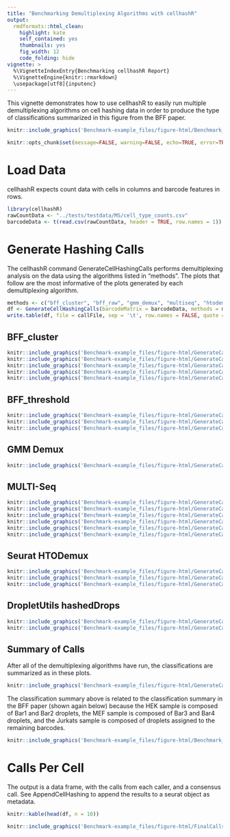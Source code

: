 ```yaml
---
title: "Benchmarking Demultiplexing Algorithms with cellhashR"
output:
  rmdformats::html_clean:
    highlight: kate
    self_contained: yes
    thumbnails: yes
    fig_width: 12
    code_folding: hide
vignette: >
  %\VignetteIndexEntry{Benchmarking cellhashR Report}
  %\VignetteEngine{knitr::rmarkdown}
  \usepackage[utf8]{inputenc}
---
```


This vignette demonstrates how to use cellhashR to easily run multiple demultiplexing algorithms on cell hashing data in order to produce the type of classifications summarized in this figure from the BFF paper.  

```r
knitr::include_graphics('Benchmark-example_files/figure-html/Benchmark_fig.png')
```

```r
knitr::opts_chunk$set(message=FALSE, warning=FALSE, echo=TRUE, error=TRUE)
```

# Load Data

cellhashR expects count data with cells in columns and barcode features in rows.

```r
library(cellhashR)
rawCountData <- "../tests/testdata/MS/cell_type_counts.csv"
barcodeData <- t(read.csv(rawCountData, header = TRUE, row.names = 1))
```

# Generate Hashing Calls

The cellhashR command GenerateCellHashingCalls performs demultiplexing analysis on the data using the algorithms listed in "methods".  The plots that follow are the most informative of the plots generated by each demultiplexing algorithm.

```r
methods <- c("bff_cluster", "bff_raw", "gmm_demux", "multiseq", "htodemux", "dropletutils")
df <- GenerateCellHashingCalls(barcodeMatrix = barcodeData, methods = methods, cellbarcodeWhitelist = cellbarcodeWhitelist, metricsFile = metricsFile)
write.table(df, file = callFile, sep = '\t', row.names = FALSE, quote = FALSE)
```

## BFF_cluster

```r
knitr::include_graphics('Benchmark-example_files/figure-html/GenerateCalls-1.png')
knitr::include_graphics('Benchmark-example_files/figure-html/GenerateCalls-2.png')
knitr::include_graphics('Benchmark-example_files/figure-html/GenerateCalls-3.png')
knitr::include_graphics('Benchmark-example_files/figure-html/GenerateCalls-4.png')
knitr::include_graphics('Benchmark-example_files/figure-html/GenerateCalls-17.png')
```

## BFF_threshold

```r
knitr::include_graphics('Benchmark-example_files/figure-html/GenerateCalls-19.png')
knitr::include_graphics('Benchmark-example_files/figure-html/GenerateCalls-20.png')
knitr::include_graphics('Benchmark-example_files/figure-html/GenerateCalls-33.png')
```

## GMM Demux

```r
knitr::include_graphics('Benchmark-example_files/figure-html/GenerateCalls-35.png')
```

## MULTI-Seq

```r
knitr::include_graphics('Benchmark-example_files/figure-html/GenerateCalls-48.png')
knitr::include_graphics('Benchmark-example_files/figure-html/GenerateCalls-49.png')
knitr::include_graphics('Benchmark-example_files/figure-html/GenerateCalls-50.png')
knitr::include_graphics('Benchmark-example_files/figure-html/GenerateCalls-51.png')
knitr::include_graphics('Benchmark-example_files/figure-html/GenerateCalls-64.png')
knitr::include_graphics('Benchmark-example_files/figure-html/GenerateCalls-65.png')
```


## Seurat HTODemux

```r
knitr::include_graphics('Benchmark-example_files/figure-html/GenerateCalls-66.png')
knitr::include_graphics('Benchmark-example_files/figure-html/GenerateCalls-79.png')
knitr::include_graphics('Benchmark-example_files/figure-html/GenerateCalls-80.png')
```

## DropletUtils hashedDrops

```r
knitr::include_graphics('Benchmark-example_files/figure-html/GenerateCalls-81.png')
knitr::include_graphics('Benchmark-example_files/figure-html/GenerateCalls-82.png')
```

## Summary of Calls

After all of the demultiplexing algorithms have run, the classifications are summarized as in these plots.

```r
knitr::include_graphics('Benchmark-example_files/figure-html/GenerateCalls-95.png')
```

The classification summary above is related to the classification summary in the BFF paper (shown again below) because the HEK sample is composed of Bar1 and Bar2 droplets, the MEF sample is composed of Bar3 and Bar4 droplets, and the Jurkats sample is composed of droplets assigned to the remaining barcodes.

```r
knitr::include_graphics('Benchmark-example_files/figure-html/Benchmark_fig.png')
```

# Calls Per Cell

The output is a data frame, with the calls from each caller, and a consensus call. See AppendCellHashing to append the results to a seurat object as metadata.

```r

knitr::kable(head(df, n = 10))

```

```r
knitr::include_graphics('Benchmark-example_files/figure-html/FinalCalls-1.png')
```
